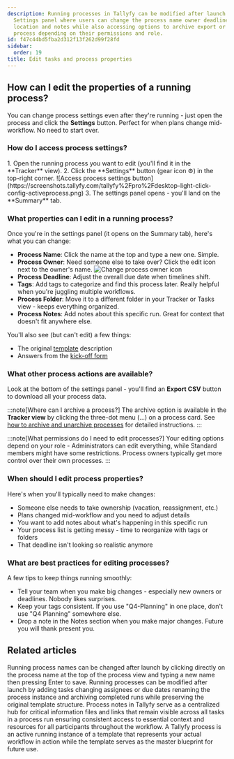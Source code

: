 ```yaml
---
description: Running processes in Tallyfy can be modified after launch through the
  Settings panel where users can change the process name owner deadline tags folder
  location and notes while also accessing options to archive export or delete the
  process depending on their permissions and role.
id: f47c44bd5fba2d312f13f262d99f28fd
sidebar:
  order: 19
title: Edit tasks and process properties
---
```



## How can I edit the properties of a running process?

You can change process settings even after they're running - just open the process and click the **Settings** button. Perfect for when plans change mid-workflow. No need to start over.

### How do I access process settings?

<Steps>
1. Open the running process you want to edit (you'll find it in the **Tracker** view).
2. Click the **Settings** button (gear icon ⚙️) in the top-right corner.
   ![Access process settings button](https://screenshots.tallyfy.com/tallyfy%2Fpro%2Fdesktop-light-click-config-activeprocess.png)
3. The settings panel opens - you'll land on the **Summary** tab.
</Steps>

### What properties can I edit in a running process?

Once you're in the settings panel (it opens on the Summary tab), here's what you can change:

*   **Process Name**: Click the name at the top and type a new one. Simple.
*   **Process Owner**: Need someone else to take over? Click the edit icon next to the owner's name.
    ![Change process owner icon](https://screenshots.tallyfy.com/tallyfy%2Fpro%2Fdesktop-light-change-process-owner.png)
*   **Process Deadline**: Adjust the overall due date when timelines shift.
*   **Tags**: Add tags to categorize and find this process later. Really helpful when you're juggling multiple workflows.
*   **Process Folder**: Move it to a different folder in your Tracker or Tasks view - keeps everything organized.
*   **Process Notes**: Add notes about this specific run. Great for context that doesn't fit anywhere else.

You'll also see (but can't edit) a few things:
*   The original [template](/products/pro/documenting/templates/) description
*   Answers from the [kick-off form](/products/pro/tracking-and-tasks/tasks/what-are-form-fields-in-tallyfy/)

### What other process actions are available?

Look at the bottom of the settings panel - you'll find an **Export CSV** button to download all your process data.

:::note[Where can I archive a process?]
The archive option is available in the **Tracker view** by clicking the three-dot menu (...) on a process card. See [how to archive and unarchive processes](/products/pro/tracking-and-tasks/tracker-view/organize-processes/how-to-archive-and-unarchive-processes-in-tallyfy/) for detailed instructions.
:::

:::note[What permissions do I need to edit processes?]
Your editing options depend on your role - Administrators can edit everything, while Standard members might have some restrictions. Process owners typically get more control over their own processes.
:::

### When should I edit process properties?

Here's when you'll typically need to make changes:

*   Someone else needs to take ownership (vacation, reassignment, etc.)
*   Plans changed mid-workflow and you need to adjust details
*   You want to add notes about what's happening in this specific run
*   Your process list is getting messy - time to reorganize with tags or folders
*   That deadline isn't looking so realistic anymore

### What are best practices for editing processes?

A few tips to keep things running smoothly:

*   Tell your team when you make big changes - especially new owners or deadlines. Nobody likes surprises.
*   Keep your tags consistent. If you use "Q4-Planning" in one place, don't use "Q4 Planning" somewhere else.
*   Drop a note in the Notes section when you make major changes. Future you will thank present you.


## Related articles
<CardGrid>
<LinkTitleCard header="<b>Edit Processes > Rename a process</b>" href="/products/pro/tracking-and-tasks/processes/edit-processes/how-can-i-rename-a-process-in-tallyfy/" > Running process names can be changed after launch by clicking directly on the process name at the top of the process view and typing a new name then pressing Enter to save. </LinkTitleCard>
<LinkTitleCard header="<b>Processes > Edit processes</b>" href="/products/pro/tracking-and-tasks/processes/edit-processes/" > Running processes can be modified after launch by adding tasks changing assignees or due dates renaming the process instance and archiving completed runs while preserving the original template structure. </LinkTitleCard>
<LinkTitleCard header="<b>Edit Processes > Add process notes</b>" href="/products/pro/tracking-and-tasks/processes/edit-processes/how-to-add-process-notes/" > Process notes in Tallyfy serve as a centralized hub for critical information files and links that remain visible across all tasks in a process run ensuring consistent access to essential context and resources for all participants throughout the workflow. </LinkTitleCard>
<LinkTitleCard header="<b>Tracking And Tasks > More about processes</b>" href="/products/pro/tracking-and-tasks/processes/" > A Tallyfy process is an active running instance of a template that represents your actual workflow in action while the template serves as the master blueprint for future use. </LinkTitleCard>
</CardGrid>
